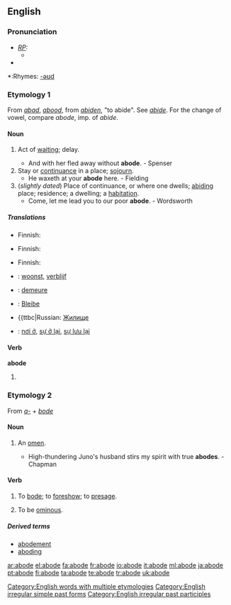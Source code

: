 ==English==
[[Category:English words with multiple etymologies]]

===Pronunciation===
* ''[[RP]]:''
** {{IPA|/əˈbəʊd/}}
*{{audio|en-us-abode.ogg|Audio (US)}}

*:Rhymes: [[Rhymes:English:-əʊd|-əʊd]]

===Etymology 1===
From {{OE.}} ''[[abad]]'', ''[[abood]]'', from ''[[abiden]]'', "to abide". See ''[[abide]]''. For the change of vowel, compare ''abode'', imp. of ''abide''.

====Noun====
{{en-noun}}

# {{obsolete}} Act of [[waiting]]; delay.
#* And with her fled away without '''abode'''. - Spenser
# Stay or [[continuance]] in a place; [[sojourn]].
#* He waxeth at your '''abode''' here. - Fielding
# (''slightly dated'') Place of continuance, or where one dwells; [[abiding]] place; residence; a dwelling; a [[habitation]].
#* Come, let me lead you to our poor '''abode'''. - Wordsworth

=====Translations=====
{{trans-top|obsolete: act of waiting}}
* Finnish: {{t|fi|viivytys}}
{{trans-mid}}
{{trans-bottom}}

{{trans-top|stay or continuance in a place; sojourn}}
* Finnish: {{t|fi|oleskelu}}
{{trans-mid}}
{{trans-bottom}}

{{trans-top|slightly dated: residence}}
* Finnish: {{t|fi|asunto}}
{{trans-mid}}
{{trans-bottom}}

{{checktrans-top}}
* {{ttbc|Dutch}}: [[woonst]], [[verblijf]]
* {{ttbc|French}}: [[demeure]]
* {{ttbc|German}}: [[Bleibe]]
* {{ttbc|Russian: [[Жилище]]
* {{ttbc|Vietnamese}}: [[nơi ở]], [[sự ở lại]], [[sự lưu lại]]
{{trans-bottom}}

====Verb====
'''abode'''

# {{past of|[[abide]]}}

[[Category:English irregular simple past forms]]
[[Category:English irregular past participles]]

===Etymology 2===
From ''[[a-]]'' + ''[[bode]]''

====Noun====
{{en-noun}}
# {{obsolete}} An [[omen]].
#* High-thundering Juno's husband stirs my spirit with true '''abodes'''. - Chapman

====Verb====
{{en-verb|abod|ing}}

# {{transitive}} {{obsolete}} To [[bode]]; to [[foreshow]]; to [[presage]].
# {{intransitive}} {{obsolete}} To be [[ominous]].

=====Derived terms=====
* [[abodement]]
* [[aboding]]

[[ar:abode]]
[[el:abode]]
[[fa:abode]]
[[fr:abode]]
[[io:abode]]
[[it:abode]]
[[ml:abode]]
[[ja:abode]]
[[pt:abode]]
[[fi:abode]]
[[ta:abode]]
[[te:abode]]
[[tr:abode]]
[[uk:abode]]